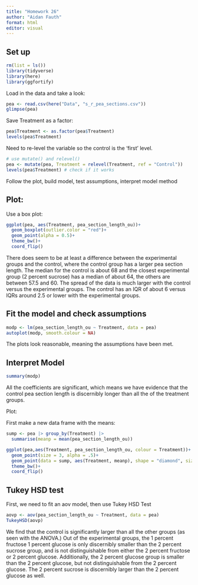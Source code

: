 ```yaml
---
title: "Homework 26"
author: "Aidan Fauth"
format: html
editor: visual
---
```


## Set up

```r
rm(list = ls())
library(tidyverse)
library(here)
library(ggfortify)
```

Load in the data and take a look:

```r
pea <- read.csv(here("Data", "s_r_pea_sections.csv"))
glimpse(pea)
```

Save Treatment as a factor:

```r
pea$Treatment <- as.factor(pea$Treatment)
levels(pea$Treatment)
```

Need to re-level the variable so the control is the 'first' level.

```r
# use mutate() and relevel()
pea <- mutate(pea, Treatment = relevel(Treatment, ref = "Control"))
levels(pea$Treatment) # check if it works
```


Follow the plot, build model, test assumptions, interpret model method

## Plot:

Use a box plot:

```r
ggplot(pea, aes(Treatment, pea_section_length_ou))+
  geom_boxplot(outlier.color = "red")+
  geom_point(alpha = 0.5)+
  theme_bw()+
  coord_flip()
```

There does seem to be at least a difference between the experimental groups and the control, where the control group has a larger pea section length. The median for the control is about 68 and the closest experimental group (2 percent sucrose) has a median of about 64, the others are between 57.5 and 60. The spread of the data is much larger with the control versus the experimental groups. The control has an IQR of about 6 versus IQRs around 2.5 or lower with the experimental groups.


## Fit the model and check assumptions

```r
modp <- lm(pea_section_length_ou ~ Treatment, data = pea)
autoplot(modp, smooth.colour = NA)
```

The plots look reasonable, meaning the assumptions have been met.


## Interpret Model

```r
summary(modp)
```
All the coefficients are significant, which means we have evidence that the control pea section length is discernibly longer than all the of the treatment groups.

Plot:

First make a new data frame with the means:

```r
sump <- pea |> group_by(Treatment) |> 
  summarise(meanp = mean(pea_section_length_ou))
```


```r
ggplot(pea,aes(Treatment, pea_section_length_ou, colour = Treatment))+
  geom_point(size = 3, alpha = .5)+
  geom_point(data = sump, aes(Treatment, meanp), shape = "diamond", size = 7 )+
  theme_bw()+
  coord_flip()
```



## Tukey HSD test

First, we need to fit an aov model, then use Tukey HSD Test

```r
aovp <- aov(pea_section_length_ou ~ Treatment, data = pea)
TukeyHSD(aovp)
```
We find that the control is significantly larger than all the other groups (as seen with the ANOVA.) Out of the experimental groups, the 1 percent fructose 1 percent glucose is only discernibly smaller than the 2 percent sucrose group, and is not distinguishable from either the 2 percent fructose or 2 percent glucose. Additionally, the 2 percent glucose group is smaller than the 2 percent glucose, but not distinguishable from the 2 percent glucose. The 2 percent sucrose is discernibly larger than the 2 percent glucose as well. 









